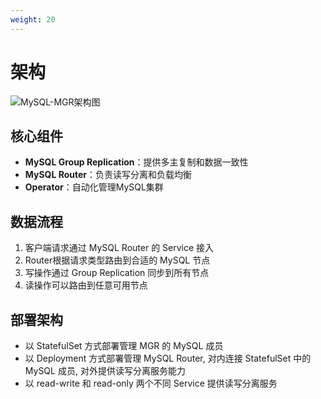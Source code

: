 ```yaml
---
weight: 20
---
```


# 架构

![MySQL-MGR架构图](./assets/mysql_mgr_architecture.png)

## 核心组件

- **MySQL Group Replication**：提供多主复制和数据一致性
- **MySQL Router**：负责读写分离和负载均衡
- **Operator**：自动化管理MySQL集群

## 数据流程

1. 客户端请求通过 MySQL Router 的 Service 接入
2. Router根据请求类型路由到合适的 MySQL 节点
3. 写操作通过 Group Replication 同步到所有节点
4. 读操作可以路由到任意可用节点

## 部署架构

- 以 StatefulSet 方式部署管理 MGR 的 MySQL 成员
- 以 Deployment 方式部署管理 MySQL Router, 对内连接 StatefulSet 中的 MySQL 成员, 对外提供读写分离服务能力
- 以 read-write 和 read-only 两个不同 Service 提供读写分离服务

